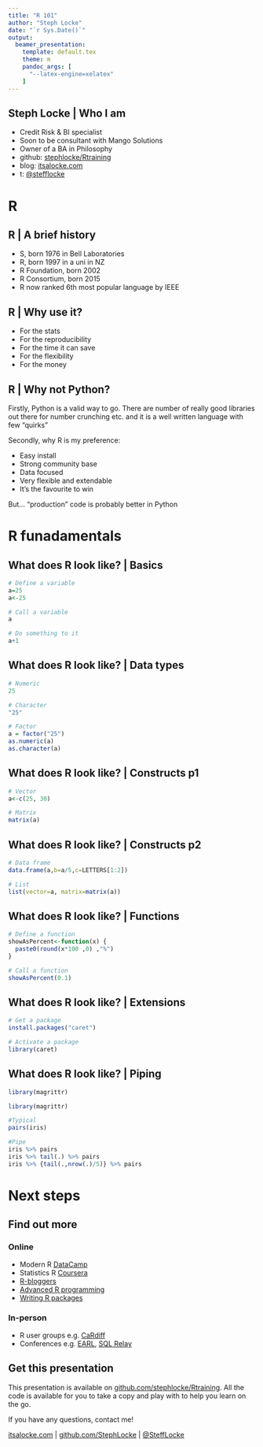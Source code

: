 ```yaml
---
title: "R 101"
author: "Steph Locke"
date: "`r Sys.Date()`"
output:
  beamer_presentation:
    template: default.tex
    theme: m
    pandoc_args: [
      "--latex-engine=xelatex"
    ]
---
```


## Steph Locke | Who I am

- Credit Risk & BI specialist
- Soon to be consultant with Mango Solutions
- Owner of a BA in Philosophy
- github: [stephlocke/Rtraining](http://github.com/stephlocke/Rtraining)
- blog: [itsalocke.com](http://itsalocke.com)
- t: [\@stefflocke](http://twitter.com/stefflocke)

# R

## R | A brief history
- S, born 1976 in Bell Laboratories
- R, born 1997 in a uni in NZ
- R Foundation, born 2002
- R Consortium, born 2015
- R now ranked 6th most popular language by IEEE

## R | Why use it?
- For the stats
- For the reproducibility
- For the time it can save
- For the flexibility
- For the money

## R | Why not Python?
Firstly, Python is a valid way to go. There are number of really good libraries out there for number crunching etc. and it is a well written language with few "quirks"

Secondly, why R is my preference:

- Easy install
- Strong community base
- Data focused
- Very flexible and extendable
- It's the favourite to win

But... "production" code is probably better in Python 

# R funadamentals
## What does R look like? | Basics
```r
# Define a variable
a=25
a<-25

# Call a variable
a

# Do something to it
a+1
```

## What does R look like? | Data types
```r
# Numeric
25

# Character
"25"

# Factor
a = factor("25")
as.numeric(a)
as.character(a)
```

## What does R look like? | Constructs p1
```r
# Vector
a<-c(25, 30)

# Matrix
matrix(a)
```

## What does R look like? | Constructs p2
```r
# Data frame
data.frame(a,b=a/5,c=LETTERS[1:2])

# List
list(vector=a, matrix=matrix(a))
```


## What does R look like? | Functions
```r
# Define a function
showAsPercent<-function(x) {
  paste0(round(x*100 ,0) ,"%")
}

# Call a function
showAsPercent(0.1)
```

## What does R look like? | Extensions
```r
# Get a package
install.packages("caret")

# Activate a package
library(caret)
```

<!--
## What does R look like? | OO
```r
library("R6")
```

```r
# Orig OO (s3): cyclismo.org/tutorial/R/s3Classes.html
library(R6)
Loan<-R6Class("Loan", 
              public=list(term=NA
                         ,initialize=function(term){
                           if(!missing(term)){ 
                              self$term<-term 
                              }} 
                         ,extendBy=function(ext){ 
                            self$term<-self$term+ext
                            }))
```

## What does R look like? | OO
```r
acc<-Loan$new(36)
acc$extendBy(6)
acc$term
```
-->
## What does R look like? | Piping
```r
library(magrittr)
```

```r
library(magrittr)

#Typical
pairs(iris)

#Pipe
iris %>% pairs
iris %>% tail(.) %>% pairs
iris %>% {tail(.,nrow(.)/5)} %>% pairs
```

# Next steps
## Find out more

### Online
- Modern R [DataCamp](http://datacamp.com) 
- Statistics R [Coursera](https://www.coursera.org/specialization/jhudatascience) 
- [R-bloggers](http://www.r-bloggers.com/) 
- [Advanced R programming](http://adv-r.had.co.nz/)
- [Writing R packages](http://r-pkgs.had.co.nz/)


### In-person
- R user groups e.g. [CaRdiff](http://meetup.com/cardiff-r-user-group)
- Conferences e.g. [EARL](http://www.earl-conference.com/), [SQL Relay](http://sqlrelay.co.uk)


## Get this presentation
This presentation is available on [github.com/stephlocke/Rtraining](https://github.com/stephlocke/Rtraining). All the code is available for you to take a copy and play with to help you learn on the go.

If you have any questions, contact me! 

[itsalocke.com](http://itsalocke.com) | [github.com/StephLocke](https://github.com/StephLocke) | [\@SteffLocke](https://twitter.com/stefflocke)